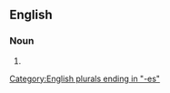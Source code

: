 ==English==

===Noun===
{{head|en|noun form}}

# {{plural of|en|zealousness}}

[[Category:English plurals ending in "-es"]]